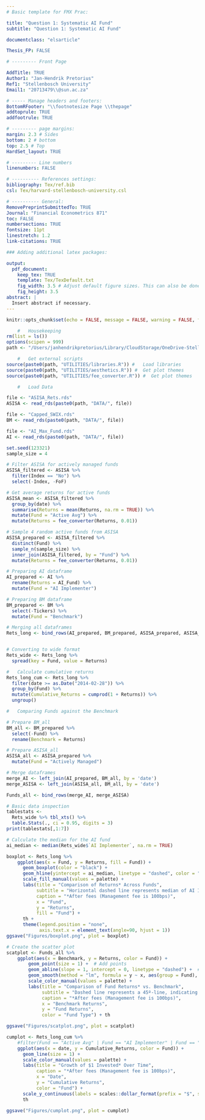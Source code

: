 ```yaml
---
# Basic template for FMX Prac:

title: "Question 1: Systematic AI Fund"
subtitle: "Question 1: Systematic AI Fund"

documentclass: "elsarticle"

Thesis_FP: FALSE

# --------- Front Page

AddTitle: TRUE
Author1: "Jan-Hendrik Pretorius" 
Ref1: "Stellenbosch University" 
Email1: "20713479\\@sun.ac.za" 

# ----- Manage headers and footers:
BottomRFooter: "\\footnotesize Page \\thepage"
addtoprule: TRUE
addfootrule: TRUE               

# --------- page margins:
margin: 2.3 # Sides
bottom: 2 # bottom
top: 2.5 # Top
HardSet_layout: TRUE

# --------- Line numbers
linenumbers: FALSE

# ---------- References settings:
bibliography: Tex/ref.bib       
csl: Tex/harvard-stellenbosch-university.csl

# ---------- General:
RemovePreprintSubmittedTo: TRUE  
Journal: "Financial Econometrics 871"
toc: FALSE                       
numbersections: TRUE             
fontsize: 11pt                  
linestretch: 1.2                
link-citations: TRUE            

### Adding additional latex packages:

output:
  pdf_document:
    keep_tex: TRUE
    template: Tex/TexDefault.txt
    fig_width: 3.5 # Adjust default figure sizes. This can also be done in the chunks of the text.
    fig_height: 3.5
abstract: |
  Insert abstract if necessary.
---
```



```r
knitr::opts_chunk$set(echo = FALSE, message = FALSE, warning = FALSE, fig.width = 6, fig.height = 5, fig.pos="H", fig.pos = 'H')

    #   Housekeeping
rm(list = ls())
options(scipen = 999)
path <- "/Users/janhendrikpretorius/Library/CloudStorage/OneDrive-StellenboschUniversity/01-Masters-2023/02 Financial Econometrics/20713479-FMX-Prac/"

    #   Get external scripts
source(paste0(path, "UTILITIES/libraries.R")) #   Load libraries
source(paste0(path, "UTILITIES/aesthetics.R")) #  Get plot themes
source(paste0(path, "UTILITIES/fee_converter.R")) #  Get plot themes

    #   Load Data

file <- "ASISA_Rets.rds"
ASISA <- read_rds(paste0(path, "DATA/", file))

file <- "Capped_SWIX.rds"
BM <- read_rds(paste0(path, "DATA/", file))

file <- "AI_Max_Fund.rds"
AI <- read_rds(paste0(path, "DATA/", file))

```

<!-- ############################## -->

<!-- # Start of Question: -->

<!-- ############################## -->

```r

set.seed(123321)
sample_size = 4

# Filter ASISA for actively managed funds
ASISA_filtered <- ASISA %>%
  filter(Index == "No") %>%
  select(-Index, -FoF)

# Get average returns for active funds
ASISA_mean <- ASISA_filtered %>%
  group_by(date) %>%
  summarise(Returns = mean(Returns, na.rm = TRUE)) %>% 
  mutate(Fund = "Active Avg") %>%
  mutate(Returns = fee_converter(Returns, 0.01))

# Sample 4 random active funds from ASISA
ASISA_prepared <- ASISA_filtered %>%
  distinct(Fund) %>%
  sample_n(sample_size) %>%
  inner_join(ASISA_filtered, by = "Fund") %>%
  mutate(Returns = fee_converter(Returns, 0.01))

# Preparing AI dataframe
AI_prepared <- AI %>%
  rename(Returns = AI_Fund) %>%
  mutate(Fund = "AI Implementer")

# Preparing BM dataframe
BM_prepared <- BM %>%
  select(-Tickers) %>%
  mutate(Fund = "Benchmark")

# Merging all dataframes
Rets_long <- bind_rows(AI_prepared, BM_prepared, ASISA_prepared, ASISA_mean)


# Converting to wide format
Rets_wide <- Rets_long %>%
  spread(key = Fund, value = Returns)

#   Calculate cumulative returns
Rets_long_cum <- Rets_long %>%
  filter(date >= as.Date("2014-02-28")) %>%
  group_by(Fund) %>%
  mutate(Cumulative_Returns = cumprod(1 + Returns)) %>%
  ungroup()

#   Comparing Funds against the Benchmark

# Prepare BM_all
BM_all <- BM_prepared %>%
  select(-Fund) %>%
  rename(Benchmark = Returns)

# Prepare ASISA_all
ASISA_all <- ASISA_prepared %>%
  mutate(Fund = "Actively Managed")

# Merge dataframes
merge_AI <- left_join(AI_prepared, BM_all, by = 'date')
merge_ASISA <- left_join(ASISA_all, BM_all, by = 'date')

Funds_all <- bind_rows(merge_AI, merge_ASISA)
```


```r

# Basic data inspection
tablestats <-
  Rets_wide %>% tbl_xts() %>% 
  table.Stats(., ci = 0.95, digits = 3)
print(tablestats[,1:7])

```


```r

# Calculate the median for the AI fund
ai_median <- median(Rets_wide$`AI Implementer`, na.rm = TRUE)

boxplot <- Rets_long %>% 
    ggplot(aes(x = Fund, y = Returns, fill = Fund)) +
      geom_boxplot(color = "black") +
      geom_hline(yintercept = ai_median, linetype = "dashed", color = "black", size = 1) +
      scale_fill_manual(values = palette) +
      labs(title = "Comparison of Returns* Across Funds",
           subtitle = "Horizontal dashed line represents median of AI Implementer returns,\nwhich is 0.02.",
           caption = "*After fees (Management fee is 100bps)",
           x = "Fund",
           y = "Returns",
           fill = "Fund") +
      th +
      theme(legend.position = "none",
            axis.text.x = element_text(angle=90, hjust = 1))
ggsave("Figures/boxplot.png", plot = boxplot)

```



```r

# Create the scatter plot
scatplot <- Funds_all %>% 
    ggplot(aes(x = Benchmark, y = Returns, color = Fund)) +
        geom_point(size = 1) +  # Add points
        geom_abline(slope = 1, intercept = 0, linetype = "dashed") +  # 45-degree line
        geom_smooth(method = "lm", formula = y ~ x, aes(group = Fund), se = FALSE) +  # Ab-lines
        scale_color_manual(values = palette) +
        labs(title = "Comparison of Fund Returns* vs. Benchmark",
             subtitle = "Dashed line represents a 45º-line, indicating a 1-to-1 correlation between\nfund returns and benchmark.",
             caption = "*After fees (Management fee is 100bps)",
             x = "Benchmark Returns",
             y = "Fund Returns",
             color = "Fund Type") + th

ggsave("Figures/scatplot.png", plot = scatplot)
```


```r
cumplot <- Rets_long_cum %>% 
    #filter(Fund == "Active Avg" | Fund == "AI Implementer" | Fund == "Benchmark") %>% 
    ggplot(aes(x = date, y = Cumulative_Returns, color = Fund)) +
      geom_line(size = 1) +
      scale_color_manual(values = palette) +
      labs(title = "Growth of $1 Invested* Over Time",
           caption = "*After fees (Management fee is 100bps)",
           x = "Date",
           y = "Cumulative Returns",
           color = "Fund") +
      scale_y_continuous(labels = scales::dollar_format(prefix = "$", suffix = "")) +
      th

ggsave("Figures/cumplot.png", plot = cumplot)

```


